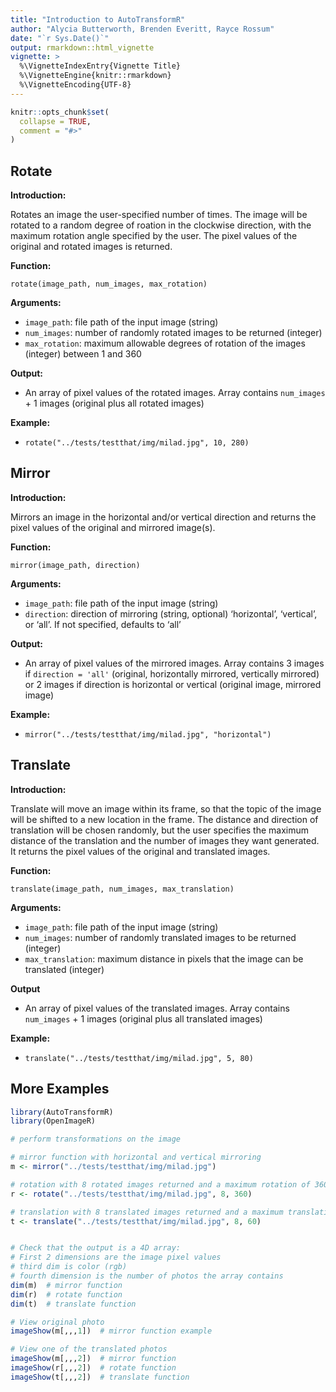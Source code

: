 ```yaml
---
title: "Introduction to AutoTransformR"
author: "Alycia Butterworth, Brenden Everitt, Rayce Rossum"
date: "`r Sys.Date()`"
output: rmarkdown::html_vignette
vignette: >
  %\VignetteIndexEntry{Vignette Title}
  %\VignetteEngine{knitr::rmarkdown}
  %\VignetteEncoding{UTF-8}
---
```


```r
knitr::opts_chunk$set(
  collapse = TRUE,
  comment = "#>"
)
```


## Rotate

**Introduction:**

Rotates an image the user-specified number of times. The image will be rotated to a random degree of roation in the clockwise direction, with the maximum rotation angle specified by the user. The pixel values of the original and rotated images is returned.

**Function:**

`rotate(image_path, num_images, max_rotation)`

**Arguments:**

- `image_path`: file path of the input image (string)
- `num_images`: number of randomly rotated images to be returned (integer)
- `max_rotation`: maximum allowable degrees of rotation of the images (integer) between 1 and 360

**Output:**

- An array of pixel values of the rotated images. Array contains `num_images` + 1 images (original plus all rotated images)

**Example:**

- `rotate("../tests/testthat/img/milad.jpg", 10, 280)`


## Mirror

**Introduction:**

Mirrors an image in the horizontal and/or vertical direction and returns the pixel values of the original and mirrored image(s).

**Function:**

`mirror(image_path, direction)`

**Arguments:**

- `image_path`: file path of the input image (string)
- `direction`: direction of mirroring (string, optional) 'horizontal', 'vertical', or 'all'. If not specified, defaults to 'all'

**Output:**

- An array of pixel values of the mirrored images. Array contains 3 images if `direction = 'all'` (original, horizontally mirrored, vertically mirrored) or 2 images if direction is horizontal or vertical (original image, mirrored image)

**Example:**

- `mirror("../tests/testthat/img/milad.jpg", "horizontal")`


## Translate

**Introduction:**

Translate will move an image within its frame, so that the topic of the image will be shifted to a new location in the frame. The distance and direction of translation will be chosen randomly, but the user specifies the maximum distance of the translation and the number of images they want generated. It returns the pixel values of the original and translated images.

**Function:**

`translate(image_path, num_images, max_translation)`

**Arguments:**

- `image_path`: file path of the input image (string)
- `num_images`: number of randomly translated images to be returned (integer)
- `max_translation`: maximum distance in pixels that the image can be translated (integer)

**Output**

- An array of pixel values of the translated images. Array contains `num_images` + 1 images (original plus all translated images)

**Example:**

- `translate("../tests/testthat/img/milad.jpg", 5, 80)`



## More Examples

```r

library(AutoTransformR)
library(OpenImageR)

# perform transformations on the image

# mirror function with horizontal and vertical mirroring
m <- mirror("../tests/testthat/img/milad.jpg")

# rotation with 8 rotated images returned and a maximum rotation of 360 degrees
r <- rotate("../tests/testthat/img/milad.jpg", 8, 360)

# translation with 8 translated images returned and a maximum translation of 60 pixels
t <- translate("../tests/testthat/img/milad.jpg", 8, 60)


# Check that the output is a 4D array:
# First 2 dimensions are the image pixel values
# third dim is color (rgb)
# fourth dimension is the number of photos the array contains
dim(m)  # mirror function
dim(r)  # rotate function
dim(t)  # translate function

# View original photo
imageShow(m[,,,1])  # mirror function example

# View one of the translated photos
imageShow(m[,,,2])  # mirror function
imageShow(r[,,,2])  # rotate function
imageShow(t[,,,2])  # translate function

```
